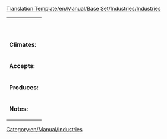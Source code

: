 <noinclude>[[Translation:Template/en/Manual/Base Set/Industries/Industries]]</noinclude><!--
This is a Template for Industries. '''DO NOT EDIT THIS PAGE''', edit the specific article instead.
-->
{| class="infobox bordered" align="right" style="width: 20em; font-size: 90%;" cellpadding="2"
| colspan="2" style="text-align: center;" | <strong>{{{name}}}</strong>
|-
| colspan="2" style="text-align: center;" | {{{Image}}}
|- style="vertical-align: top;"
| <strong>Climates:</strong>
| {{{climates}}}
|- style="vertical-align: top;"
| <strong>Accepts:</strong>
| {{{accepts}}}
|- style="vertical-align: top;"
| <strong>Produces:</strong>
| {{{produces}}}
|- style="vertical-align: top;"
| <strong>Notes:</strong>
| {{{notes|None}}}
|}

<includeonly>[[Category:en/Manual/Industries]]</includeonly>